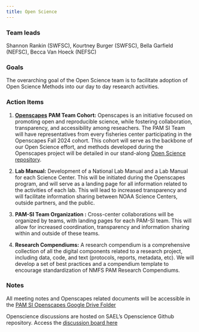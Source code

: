 ```yaml
---
title: Open Science
---
```


### Team leads

Shannon Rankin (SWFSC), Kourtney Burger (SWFSC), Bella Garfield (NEFSC), Becca Van Hoeck (NEFSC)

### Goals

The overarching goal of the Open Science team is to facilitate adoption of Open Science Methods into our day to day research activities.

### Action Items

1.  [**Openscapes**](https://openscapes.org/){target="_blank"} **PAM Team Cohort:** Openscapes is an initiative focused on promoting open and reproducible science, while fostering collaboration, transparency, and accessibility among reseachers. The PAM SI Team will have representatives from every fisheries center participating in the Openscapes Fall 2024 cohort. This cohort will serve as the backbone of our Open Science effort, and methods developed during the Openscapes project will be detailed in our stand-along [Open Science repository](https://sael-swfsc.github.io/OpenScience/){target="_blank"}.

2.  **Lab Manual:** Development of a National Lab Manual and a Lab Manual for each Science Center. This will be initiated during the Openscapes program, and will serve as a landing page for all information related to the activities of each lab. This will lead to increased transparency and will facilitate information sharing between NOAA Science Centers, outside partners, and the public.

3.   **PAM-SI Team Organization :** Cross-center collaborations will be organized by teams, with landing pages for each PAM-SI team. This will allow for increased coordination, transparency and information sharing within and outside of these teams.

4.  **Research Compendiums:** A research compendium is a comprehensive collection of all the digital components related to a research project, including data, code, and text (protocols, reports, metadata, etc). We will develop a set of best practices and a compendium template to encourage standardization of NMFS PAM Research Compendiums.

### Notes

All meeting notes and Openscapes related documents will be accessible in the [PAM SI Openscapes Google Drive Folder](https://drive.google.com/drive/folders/1HPBhA0jRF1XqKL_6RhoGASPFOO7pi40c?usp=drive_link){target="_blank"}

Openscience discussions are hosted on SAEL's Openscience Github repository. Access the [discussion board here](https://github.com/SAEL-SWFSC/OpenScience/discussions){target="_blank"}
